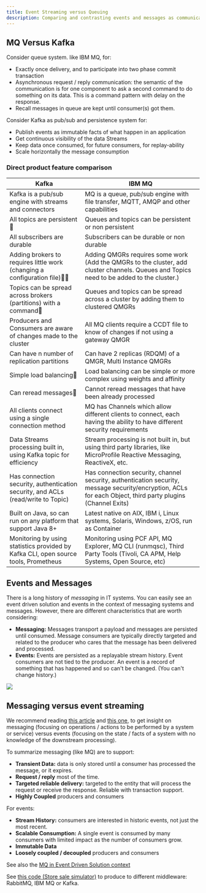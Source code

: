 ```yaml
---
title: Event Streaming versus Queuing
description: Comparing and contrasting events and messages as communication artifacts in distributed systems.
---
```


## MQ Versus Kafka

Consider queue system. like IBM MQ, for:

* Exactly once delivery, and to participate into two phase commit transaction
* Asynchronous request / reply communication: the semantic of the communication is for one component to ask a second command to do something on its data. This is a command pattern with delay on the response.
* Recall messages in queue are kept until consumer(s) got them.

Consider Kafka as pub/sub and persistence system for:

* Publish events as immutable facts of what happen in an application
* Get continuous visibility of the data Streams
* Keep data once consumed, for future consumers, for replay-ability
* Scale horizontally the message consumption

### Direct product feature comparison

| Kafka | IBM MQ | 
| --- | --- |
| Kafka is a pub/sub engine with streams and connectors | MQ is a queue, pub/sub engine with file transfer, MQTT, AMQP and other capabilities |
| All topics are persistent  | Queues and topics can be persistent or non persistent |
| All subscribers are durable | Subscribers can be durable or non durable |
| Adding brokers to requires little work (changing a configuration file)| Adding QMGRs requires some work (Add the QMGRs to the cluster, add cluster channels.  Queues and Topics need to be added to the cluster.) |
| Topics can be spread across brokers (partitions) with a command | Queues and topics can be spread across a cluster by adding them to clustered QMGRs |
| Producers and Consumers are aware of changes made to the cluster | All MQ clients require a CCDT file to know of changes if not using a gateway QMGR |
| Can have n number of replication partitions | Can have 2 replicas (RDQM) of a QMGR, Multi Instance QMGRs |
| Simple load balancing | Load balancing can be simple or more complex using weights and affinity |
| Can reread messages | Cannot reread messages that have been already processed | 
| All clients connect using a single connection method | MQ has Channels which allow different clients to connect, each having the ability to have different security requirements | 
| Data Streams processing built in, using Kafka topic for efficiency| Stream processing is not built in, but using third party libraries, like MicroProfile Reactive Messaging, ReactiveX, etc. |
| Has connection security, authentication security, and ACLs (read/write to Topic) | Has connection security, channel security, authentication security, message security/encryption, ACLs for each Object, third party plugins (Channel Exits) |
| Built on Java, so can run on any platform that support Java 8+ | Latest native on AIX, IBM i, Linux systems, Solaris, Windows, z/OS, run as Container | 
| Monitoring by using statistics provided by Kafka CLI, open source tools, Prometheus | Monitoring using PCF API, MQ Explorer, MQ CLI (runmqsc), Third Party Tools (Tivoli, CA APM, Help Systems, Open Source, etc) |


## Events and Messages

There is a long history of *messaging* in IT systems.  You can easily see an event driven solution and events in the context of messaging systems and messages. However, there are different characteristics that are worth considering:

* **Messaging:** Messages transport a payload and messages are persisted until consumed. Message consumers are typically directly targeted and related to the producer who cares that the message has been delivered and processed.
* **Events:** Events are persisted as a replayable stream history. Event consumers are not tied to the producer. An event is a record of something that has happened and so can't be changed. (You can't change history.)

![](./images/evt-msg.png)

## Messaging versus event streaming

We recommend reading [this article](https://developer.ibm.com/messaging/2018/05/18/comparing-messaging-event-streaming-use-cases/) and [this one](https://developer.ibm.com/messaging/2019/02/05/comparing-messaging-pub-sub-and-event-streams/), to get insight on messaging (focusing on operations / actions to be performed by a system or service) versus events (focusing on the state / facts of a system with no knowledge of the downstream processing).

To summarize messaging (like MQ) are to support:

* **Transient Data:** data is only stored until a consumer has processed the message, or it expires.
* **Request / reply** most of the time.
* **Targeted reliable delivery:** targeted to the entity that will process the request or receive the response. Reliable with transaction support.
* **Highly Coupled** producers and consumers

For events:

* **Stream History:** consumers are interested in historic events, not just the most recent.
* **Scalable Consumption:** A single event is consumed by many consumers with limited impact as the number of consumers grow.
* **Immutable Data**
* **Loosely coupled / decoupled** producers and consumers

See also the [MQ in Event Driven Solution context](/technology/mq/)

See [this code (Store sale simulator)](https://github.com/ibm-cloud-architecture/refarch-eda-store-simulator) to produce to different middleware: RabbitMQ, IBM MQ or Kafka.